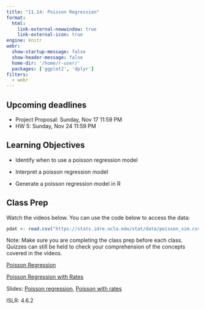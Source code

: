```yaml
---
title: "11.14: Poisson Regression"
format: 
  html:
    link-external-newwindow: true
    link-external-icon: true
engine: knitr
webr: 
  show-startup-message: false
  show-header-message: false
  home-dir: '/home/r-user/'
  packages: ['ggplot2', 'dplyr']
filters:
  - webr
---
```


## Upcoming deadlines

-   Project Proposal: Sunday, Nov 17 11:59 PM
-   HW 5: Sunday, Nov 24 11:59 PM

## Learning Objectives

-   Identify when to use a poisson regression model

-   Interpret a poisson regression model

-   Generate a poisson regression model in R

## Class Prep

Watch the videos below. You can use the code below to access the data:

```r
pdat <- read.csv("https://stats.idre.ucla.edu/stat/data/poisson_sim.csv")
```

Note: Make sure you are completing the class prep before each class. Quizzes can still be held to check your comprehension of the concepts covered in the videos.

[Poisson Regression](https://duke.zoom.us/rec/share/94ZjFguSnodSRaFLSKinCvAgIIyfi9GU-ABTYrJJpnKydqEJKAyVlSwMSQLTyYtf.2hZvLM5IANdJH-Kb?startTime=1696956001000)

[Poisson Regression with Rates](https://duke.zoom.us/rec/share/Zdu73AEr4etcbVTXB6dwskChbMSJOxqmmeHdfW1tZ8NjXZueGIGhwcKMhD3TKm79.q3ILJGptZUPhCq2b?startTime=1698158942000)

Slides: [Poisson regression](IDS702_poisson.pdf), [Poisson with rates](IDS702_poissonrates.pdf)

ISLR: 4.6.2
